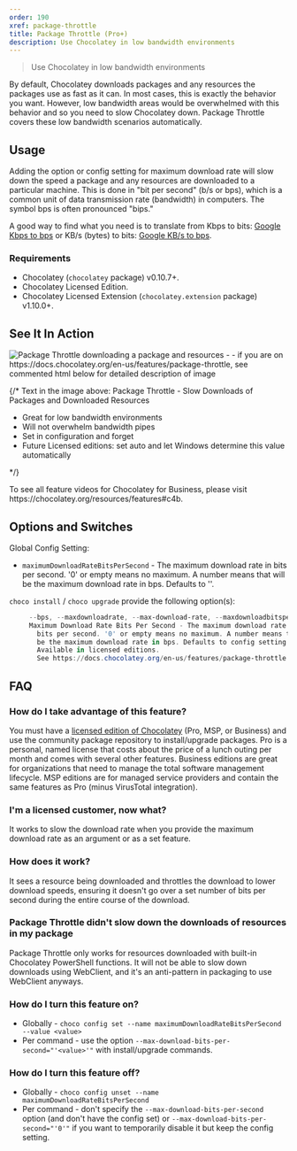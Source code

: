 ```yaml
---
order: 190
xref: package-throttle
title: Package Throttle (Pro+)
description: Use Chocolatey in low bandwidth environments
---
```


> Use Chocolatey in low bandwidth environments

By default, Chocolatey downloads packages and any resources the packages use as fast as it can. In most cases, this is exactly the behavior you want. However, low bandwidth areas would be overwhelmed with this behavior and so you need to slow Chocolatey down. Package Throttle covers these low bandwidth scenarios automatically.

## Usage

Adding the option or config setting for maximum download rate will slow down the speed a package and any resources are downloaded to a particular machine. This is done in "bit per second" (b/s or bps), which is a common unit of data transmission rate (bandwidth) in computers. The symbol bps is often pronounced "bips."

A good way to find what you need is to translate from Kbps to bits: [Google Kbps to bps](https://www.google.com/search?q=2+Kb/s+%3D+?+bps) or KB/s (bytes) to bits: [Google KB/s to bps](https://www.google.com/search?q=2+KB/s+%3D+bps).

### Requirements

* Chocolatey (`chocolatey` package) v0.10.7+.
* Chocolatey Licensed Edition.
* Chocolatey Licensed Extension (`chocolatey.extension` package) v1.10.0+.

## See It In Action

![Package Throttle downloading a package and resources - - if you are on https://docs.chocolatey.org/en-us/features/package-throttle, see commented html below for detailed description of image](https://img.chocolatey.org/docs/features/features_package_throttle.png)

{/*
Text in the image above:
Package Throttle - Slow Downloads of Packages and Downloaded Resources

- Great for low bandwidth environments
- Will not overwhelm bandwidth pipes
- Set in configuration and forget
- Future Licensed editions: set auto and let Windows determine this value automatically

*/}

<Callout type="info">
    To see all feature videos for Chocolatey for Business, please visit https://chocolatey.org/resources/features#c4b.
</Callout>

## Options and Switches

Global Config Setting:

 * `maximumDownloadRateBitsPerSecond` - The maximum download rate in bits per second. '0' or empty means no maximum. A number means that will be the maximum download rate in bps. Defaults to ''.


`choco install` / `choco upgrade` provide the following option(s):

```powershell
     --bps, --maxdownloadrate, --max-download-rate, --maxdownloadbitspersecond, --max-download-bits-per-second, --maximumdownloadbitspersecond, --maximum-download-bits-per-second=VALUE
     Maximum Download Rate Bits Per Second - The maximum download rate in
       bits per second. '0' or empty means no maximum. A number means that will
       be the maximum download rate in bps. Defaults to config setting of '0'.
       Available in licensed editions.
       See https://docs.chocolatey.org/en-us/features/package-throttle
```

## FAQ

### How do I take advantage of this feature?

You must have a [licensed edition of Chocolatey](https://chocolatey.org/pricing) (Pro, MSP, or Business) and use the community package repository to install/upgrade packages. Pro is a personal, named license that costs about the price of a lunch outing per month and comes with several other features. Business editions are great for organizations that need to manage the total software management lifecycle. MSP editions are for managed service providers and contain the same features as Pro (minus VirusTotal integration).

### I'm a licensed customer, now what?

It works to slow the download rate when you provide the maximum download rate as an argument or as a set feature.

### How does it work?

It sees a resource being downloaded and throttles the download to lower download speeds, ensuring it doesn't go over a set number of bits per second during the entire course of the download.

### Package Throttle didn't slow down the downloads of resources in my package

Package Throttle only works for resources downloaded with built-in Chocolatey PowerShell functions. It will not be able to slow down downloads using WebClient, and it's an anti-pattern in packaging to use WebClient anyways.

### How do I turn this feature on?

* Globally - `choco config set --name maximumDownloadRateBitsPerSecond --value <value>`
* Per command - use the option `--max-download-bits-per-second="'<value>'"` with install/upgrade commands.

### How do I turn this feature off?

* Globally - `choco config unset --name maximumDownloadRateBitsPerSecond`
* Per command - don't specify the `--max-download-bits-per-second` option (and don't have the config set) or `--max-download-bits-per-second="'0'"` if you want to temporarily disable it but keep the config setting.
